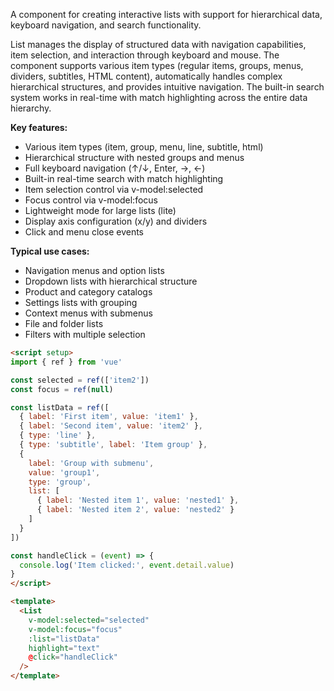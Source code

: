 A component for creating interactive lists with support for hierarchical data, keyboard navigation, and search functionality.

List manages the display of structured data with navigation capabilities, item selection, and interaction through keyboard and mouse. The component supports various item types (regular items, groups, menus, dividers, subtitles, HTML content), automatically handles complex hierarchical structures, and provides intuitive navigation. The built-in search system works in real-time with match highlighting across the entire data hierarchy.

**Key features:**

- Various item types (item, group, menu, line, subtitle, html)
- Hierarchical structure with nested groups and menus
- Full keyboard navigation (↑/↓, Enter, →, ←)
- Built-in real-time search with match highlighting
- Item selection control via v-model:selected
- Focus control via v-model:focus
- Lightweight mode for large lists (lite)
- Display axis configuration (x/y) and dividers
- Click and menu close events

**Typical use cases:**

- Navigation menus and option lists
- Dropdown lists with hierarchical structure
- Product and category catalogs
- Settings lists with grouping
- Context menus with submenus
- File and folder lists
- Filters with multiple selection

```html
<script setup>
import { ref } from 'vue'

const selected = ref(['item2'])
const focus = ref(null)

const listData = ref([
  { label: 'First item', value: 'item1' },
  { label: 'Second item', value: 'item2' },
  { type: 'line' },
  { type: 'subtitle', label: 'Item group' },
  {
    label: 'Group with submenu',
    value: 'group1',
    type: 'group',
    list: [
      { label: 'Nested item 1', value: 'nested1' },
      { label: 'Nested item 2', value: 'nested2' }
    ]
  }
])

const handleClick = (event) => {
  console.log('Item clicked:', event.detail.value)
}
</script>

<template>
  <List
    v-model:selected="selected"
    v-model:focus="focus"
    :list="listData"
    highlight="text"
    @click="handleClick"
  />
</template>
```
